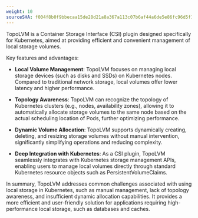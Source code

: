 ```yaml
---
weight: 10
sourceSHA: f004f8b0f9bbecaa15de28d21a8a367a113c07b6af44a6de5e86fc96d5f13741
---
```

TopoLVM is a Container Storage Interface (CSI) plugin designed specifically for Kubernetes, aimed at providing efficient and convenient management of local storage volumes.

Key features and advantages:

- **Local Volume Management**: TopoLVM focuses on managing local storage devices (such as disks and SSDs) on Kubernetes nodes. Compared to traditional network storage, local volumes offer lower latency and higher performance.

- **Topology Awareness**: TopoLVM can recognize the topology of Kubernetes clusters (e.g., nodes, availability zones), allowing it to automatically allocate storage volumes to the same node based on the actual scheduling location of Pods, further optimizing performance.

- **Dynamic Volume Allocation**: TopoLVM supports dynamically creating, deleting, and resizing storage volumes without manual intervention, significantly simplifying operations and reducing complexity.

- **Deep Integration with Kubernetes**: As a CSI plugin, TopoLVM seamlessly integrates with Kubernetes storage management APIs, enabling users to manage local volumes directly through standard Kubernetes resource objects such as PersistentVolumeClaims.

In summary, TopoLVM addresses common challenges associated with using local storage in Kubernetes, such as manual management, lack of topology awareness, and insufficient dynamic allocation capabilities. It provides a more efficient and user-friendly solution for applications requiring high-performance local storage, such as databases and caches.


